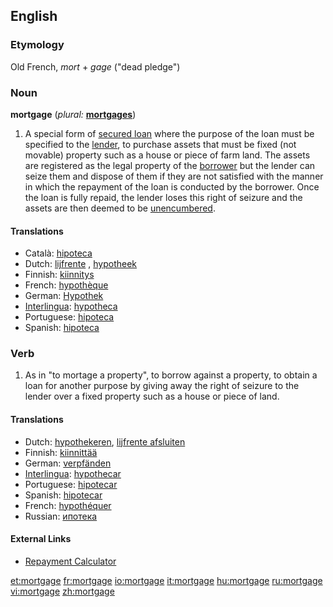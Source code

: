 {{wikipedia}}
==English==

===Etymology===
Old French, ''mort'' + ''gage'' ("dead pledge")

===Noun===
'''mortgage'''  (''plural:'' '''[[mortgages]]''')
# A special form of [[secured loan]] where the purpose of the loan must be specified to the [[lender]], to purchase assets that must be fixed (not movable) property such as a house or piece of farm land. The assets are registered as the legal property of the [[borrower]] but the lender can seize them and dispose of them if they are not satisfied with the manner in which the repayment of the loan is conducted by the borrower.  Once the loan is fully repaid, the lender loses this right of seizure and the assets are then deemed to be [[unencumbered]].

====Translations====
*Català: [[hipoteca]] {{f}}
*Dutch: [[lijfrente]] {{f}}, [[hypotheek]] {{m}}
*Finnish: [[kiinnitys]]
*French: [[hypothèque]] {{f}}
*German: [[Hypothek]] {{f}}
*[[Interlingua]]: [[hypotheca]]
*Portuguese: [[hipoteca]] {{f}}
*Spanish: [[hipoteca]] {{f}}

===Verb===
{{en-verb|mortgag|ing}}

# As in "to mortage a property", to borrow against a property, to obtain a loan for another purpose by giving away the right of seizure to the lender over a fixed property such as a house or piece of land.

====Translations====
*Dutch: [[hypothekeren]], [[lijfrente afsluiten]]
*Finnish: [[kiinnittää]]
*German: [[verpfänden]]
*[[Interlingua]]: [[hypothecar]]
*Portuguese: [[hipotecar]]
*Spanish: [[hipotecar]]
*French: [[hypothéquer]]
*Russian: [[ипотека]]

====External Links====
*[http://www.excelexchange.com/Downloads.html Repayment Calculator]

[[et:mortgage]]
[[fr:mortgage]]
[[io:mortgage]]
[[it:mortgage]]
[[hu:mortgage]]
[[ru:mortgage]]
[[vi:mortgage]]
[[zh:mortgage]]